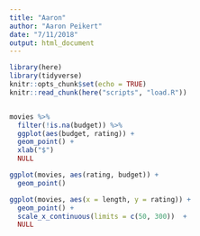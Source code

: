```yaml
---
title: "Aaron"
author: "Aaron Peikert"
date: "7/11/2018"
output: html_document
---
```


```r
library(here)
library(tidyverse)
knitr::opts_chunk$set(echo = TRUE)
knitr::read_chunk(here("scripts", "load.R"))
```

```r
```

```r
movies %>%
  filter(!is.na(budget)) %>%
  ggplot(aes(budget, rating)) +
  geom_point() +
  xlab("$")
  NULL
```

```r
ggplot(movies, aes(rating, budget)) +
  geom_point() 
```

```r
ggplot(movies, aes(x = length, y = rating)) +
  geom_point() + 
  scale_x_continuous(limits = c(50, 300))  + 
  NULL
```

